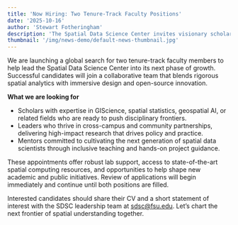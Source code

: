 ```yaml
---
title: 'Now Hiring: Two Tenure-Track Faculty Positions'
date: '2025-10-16'
author: 'Stewart Fotheringham'
description: 'The Spatial Data Science Center invites visionary scholars to join our tenure-track faculty and expand the boundaries of GIScience.'
thumbnail: '/img/news-demo/default-news-thumbnail.jpg'
---
```


We are launching a global search for two tenure-track faculty members to help lead the Spatial Data Science Center into its next phase of growth. Successful candidates will join a collaborative team that blends rigorous spatial analytics with immersive design and open-source innovation.

**What we are looking for**

- Scholars with expertise in GIScience, spatial statistics, geospatial AI, or related fields who are ready to push disciplinary frontiers.
- Leaders who thrive in cross-campus and community partnerships, delivering high-impact research that drives policy and practice.
- Mentors committed to cultivating the next generation of spatial data scientists through inclusive teaching and hands-on project guidance.

These appointments offer robust lab support, access to state-of-the-art spatial computing resources, and opportunities to help shape new academic and public initiatives. Review of applications will begin immediately and continue until both positions are filled.

Interested candidates should share their CV and a short statement of interest with the SDSC leadership team at [sdsc@fsu.edu](mailto:sdsc@fsu.edu). Let’s chart the next frontier of spatial understanding together.
